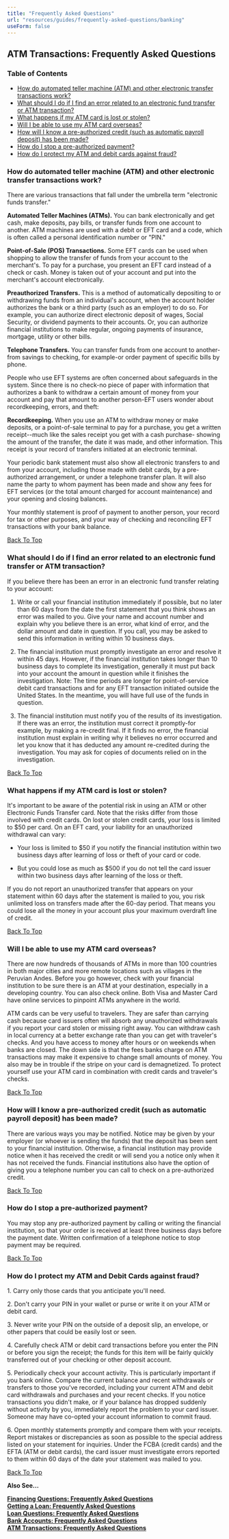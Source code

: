 ```yaml
---
title: "Frequently Asked Questions"
url: "resources/guides/frequently-asked-questions/banking"
useForm: false
---
```



ATM Transactions: Frequently Asked Questions
--------------------------------------------

### Table of Contents

*   [How do automated teller machine (ATM) and other electronic transfer transactions work?](#1)
*   [What should I do if I find an error related to an electronic fund transfer or ATM transaction?](#2)
*   [What happens if my ATM card is lost or stolen?](#3)
*   [Will I be able to use my ATM card overseas?](#4)
*   [How will I know a pre-authorized credit (such as automatic payroll deposit) has been made?](#5)
*   [How do I stop a pre-authorized payment?](#6)
*   [How do I protect my ATM and debit cards against fraud?](#7)

### How do automated teller machine (ATM) and other electronic transfer transactions work?

There are various transactions that fall under the umbrella term "electronic funds transfer."

**Automated Teller Machines (ATMs).** You can bank electronically and get cash, make deposits, pay bills, or transfer funds from one account to another. ATM machines are used with a debit or EFT card and a code, which is often called a personal identification number or "PIN."

**Point-of-Sale (POS) Transactions.** Some EFT cards can be used when shopping to allow the transfer of funds from your account to the merchant's. To pay for a purchase, you present an EFT card instead of a check or cash. Money is taken out of your account and put into the merchant's account electronically.

**Preauthorized Transfers.** This is a method of automatically depositing to or withdrawing funds from an individual's account, when the account holder authorizes the bank or a third party (such as an employer) to do so. For example, you can authorize direct electronic deposit of wages, Social Security, or dividend payments to their accounts. Or, you can authorize financial institutions to make regular, ongoing payments of insurance, mortgage, utility or other bills.

**Telephone Transfers.** You can transfer funds from one account to another-from savings to checking, for example-or order payment of specific bills by phone.

People who use EFT systems are often concerned about safeguards in the system. Since there is no check-no piece of paper with information that authorizes a bank to withdraw a certain amount of money from your account and pay that amount to another person-EFT users wonder about recordkeeping, errors, and theft:

**Recordkeeping.** When you use an ATM to withdraw money or make deposits, or a point-of-sale terminal to pay for a purchase, you get a written receipt--much like the sales receipt you get with a cash purchase- showing the amount of the transfer, the date it was made, and other information. This receipt is your record of transfers initiated at an electronic terminal.

Your periodic bank statement must also show all electronic transfers to and from your account, including those made with debit cards, by a pre-authorized arrangement, or under a telephone transfer plan. It will also name the party to whom payment has been made and show any fees for EFT services (or the total amount charged for account maintenance) and your opening and closing balances.

Your monthly statement is proof of payment to another person, your record for tax or other purposes, and your way of checking and reconciling EFT transactions with your bank balance.

[Back To Top](#top)

### What should I do if I find an error related to an electronic fund transfer or ATM transaction?

If you believe there has been an error in an electronic fund transfer relating to your account:

1.  Write or call your financial institution immediately if possible, but no later than 60 days from the date the first statement that you think shows an error was mailed to you. Give your name and account number and explain why you believe there is an error, what kind of error, and the dollar amount and date in question. If you call, you may be asked to send this information in writing within 10 business days.
    
2.  The financial institution must promptly investigate an error and resolve it within 45 days. However, if the financial institution takes longer than 10 business days to complete its investigation, generally it must put back into your account the amount in question while it finishes the investigation. Note: The time periods are longer for point-of-service debit card transactions and for any EFT transaction initiated outside the United States. In the meantime, you will have full use of the funds in question.
    
3.  The financial institution must notify you of the results of its investigation. If there was an error, the institution must correct it promptly-for example, by making a re-credit final. If it finds no error, the financial institution must explain in writing why it believes no error occurred and let you know that it has deducted any amount re-credited during the investigation. You may ask for copies of documents relied on in the investigation.

[Back To Top](#top)

### What happens if my ATM card is lost or stolen?

It's important to be aware of the potential risk in using an ATM or other Electronic Funds Transfer card. Note that the risks differ from those involved with credit cards. On lost or stolen credit cards, your loss is limited to $50 per card. On an EFT card, your liability for an unauthorized withdrawal can vary:

*   Your loss is limited to $50 if you notify the financial institution within two business days after learning of loss or theft of your card or code.
    
*   But you could lose as much as $500 if you do not tell the card issuer within two business days after learning of the loss or theft.

If you do not report an unauthorized transfer that appears on your statement within 60 days after the statement is mailed to you, you risk unlimited loss on transfers made after the 60-day period. That means you could lose all the money in your account plus your maximum overdraft line of credit.

[Back To Top](#top)

### Will I be able to use my ATM card overseas?

There are now hundreds of thousands of ATMs in more than 100 countries in both major cities and more remote locations such as villages in the Peruvian Andes. Before you go however, check with your financial institution to be sure there is an ATM at your destination, especially in a developing country. You can also check online. Both Visa and Master Card have online services to pinpoint ATMs anywhere in the world.

ATM cards can be very useful to travelers. They are safer than carrying cash because card issuers often will absorb any unauthorized withdrawals if you report your card stolen or missing right away. You can withdraw cash in local currency at a better exchange rate than you can get with traveler's checks. And you have access to money after hours or on weekends when banks are closed. The down side is that the fees banks charge on ATM transactions may make it expensive to change small amounts of money. You also may be in trouble if the stripe on your card is demagnetized. To protect yourself use your ATM card in combination with credit cards and traveler's checks.

[Back To Top](#top)

### How will I know a pre-authorized credit (such as automatic payroll deposit) has been made?

There are various ways you may be notified. Notice may be given by your employer (or whoever is sending the funds) that the deposit has been sent to your financial institution. Otherwise, a financial institution may provide notice when it has received the credit or will send you a notice only when it has not received the funds. Financial institutions also have the option of giving you a telephone number you can call to check on a pre-authorized credit.

[Back To Top](#top)

### How do I stop a pre-authorized payment?

You may stop any pre-authorized payment by calling or writing the financial institution, so that your order is received at least three business days before the payment date. Written confirmation of a telephone notice to stop payment may be required.

[Back To Top](#top)

### How do I protect my ATM and Debit Cards against fraud?

1\. Carry only those cards that you anticipate you'll need.

2\. Don't carry your PIN in your wallet or purse or write it on your ATM or debit card.

3\. Never write your PIN on the outside of a deposit slip, an envelope, or other papers that could be easily lost or seen.

4\. Carefully check ATM or debit card transactions before you enter the PIN or before you sign the receipt; the funds for this item will be fairly quickly transferred out of your checking or other deposit account.

5\. Periodically check your account activity. This is particularly important if you bank online. Compare the current balance and recent withdrawals or transfers to those you've recorded, including your current ATM and debit card withdrawals and purchases and your recent checks. If you notice transactions you didn't make, or if your balance has dropped suddenly without activity by you, immediately report the problem to your card issuer. Someone may have co-opted your account information to commit fraud.

6\. Open monthly statements promptly and compare them with your receipts. Report mistakes or discrepancies as soon as possible to the special address listed on your statement for inquiries. Under the FCBA (credit cards) and the EFTA (ATM or debit cards), the card issuer must investigate errors reported to them within 60 days of the date your statement was mailed to you.

[Back To Top](#top)

**Also See...**

[**Financing Questions: Frequently Asked Questions**](/resources/guides/frequently-asked-questions/financing-questions-faq)  
[**Getting a Loan: Frequently Asked Questions**](/resources/guides/frequently-asked-questions/getting-loan-faq)  
[**Loan Questions: Frequently Asked Questions**](/resources/guides/frequently-asked-questions/loan-questions-faq)  
[**Bank Accounts: Frequently Asked Questions**](/resources/guides/frequently-asked-questions/bank-accounts-faq)  
[**ATM Transactions: Frequently Asked Questions**](/resources/guides/frequently-asked-questions/atm-transactions-faq)  